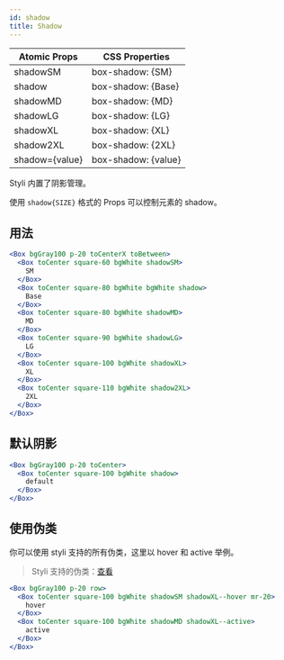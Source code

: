 ```yaml
---
id: shadow
title: Shadow
---
```


| Atomic Props   | CSS Properties      |
| -------------- | ------------------- |
| shadowSM       | box-shadow: {SM}    |
| shadow         | box-shadow: {Base}  |
| shadowMD       | box-shadow: {MD}    |
| shadowLG       | box-shadow: {LG}    |
| shadowXL       | box-shadow: {XL}    |
| shadow2XL      | box-shadow: {2XL}   |
| shadow={value} | box-shadow: {value} |

Styli 内置了阴影管理。

使用 `shadow{SIZE}` 格式的 Props 可以控制元素的 shadow。

## 用法

```jsx live
<Box bgGray100 p-20 toCenterX toBetween>
  <Box toCenter square-60 bgWhite shadowSM>
    SM
  </Box>
  <Box toCenter square-80 bgWhite bgWhite shadow>
    Base
  </Box>
  <Box toCenter square-80 bgWhite shadowMD>
    MD
  </Box>
  <Box toCenter square-90 bgWhite shadowLG>
    LG
  </Box>
  <Box toCenter square-100 bgWhite shadowXL>
    XL
  </Box>
  <Box toCenter square-110 bgWhite shadow2XL>
    2XL
  </Box>
</Box>
```

## 默认阴影

```jsx live
<Box bgGray100 p-20 toCenter>
  <Box toCenter square-100 bgWhite shadow>
    default
  </Box>
</Box>
```

## 使用伪类

你可以使用 styli 支持的所有伪类，这里以 hover 和 active 举例。

> Styli 支持的伪类：[查看](/docs/pseudo)

```jsx live
<Box bgGray100 p-20 row>
  <Box toCenter square-100 bgWhite shadowSM shadowXL--hover mr-20>
    hover
  </Box>
  <Box toCenter square-100 bgWhite shadowMD shadowXL--active>
    active
  </Box>
</Box>
```
